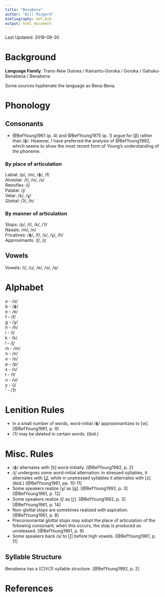 ```yaml
---
title: "Benabena"
author: "Bill Mizgerd"
bibliography: bef.bib
output: html_document
---
```


Last Updated: 2019-09-30

# Background

**Language Family**: Trans-New Guinea / Kainantu-Goroka / Goroka / Gahuku-Benabena / Benabena

Some sources hyphenate the language as Bena-Bena.

# Phonology

## Consonants

* @BefYoung1961 (p. 4) and @BefYoung1975 (p. 1) argue for [β] rather than /ɸ/. However, I have preferred the analysis of @BefYoung1992, which seems to show the most recent form of Young's understanding of the phoneme.

### By place of articulation

Labial: /p/, /m/, /ɸ/, /f/  
Alveolar: /t/, /n/, /s/  
Retroflex: /ɭ/  
Palatal: /j/  
Velar: /k/, /ɣ/  
Glottal: /ʔ/, /h/  

### By manner of articulation

Stops: /p/, /t/, /k/, /ʔ/  
Nasals: /m/, /n/  
Fricatives: /ɸ/, /f/, /s/, /ɣ/, /h/  
Approximants: /ɭ/, /j/  

## Vowels

Vowels: /i/, /u/, /e/, /o/, /ɑ/  

# Alphabet

a - /ɑ/  
b - /ɸ/  
e - /e/  
f - /f/  
g - /ɣ/  
h - /h/  
i - /i/  
k - /k/  
l - /ɭ/  
m - /m/  
n - /n/  
o - /o/  
p - /p/  
s - /s/  
t - /t/  
u - /u/  
y - /j/  
' - /ʔ/  

# Lenition Rules

* In a small number of words, word-initial /ɸ/ approximantizes to [w]. [@BefYoung1961, p. 9]
* /ʔ/ may be deleted in certain words. (ibid.)

# Misc. Rules

* /ɸ/ alternates with [b] word-initially. [@BefYoung1992, p. 2]
* /j/ undergoes some word-initial alternation: in stressed syllables, it alternates with [ʝ], while in unstressed syllables it alternates with [z]. (ibid.) [@BefYoung1961, pp. 10-11]
* Some speakers realize /ɣ/ as [ɡ]. [@BefYoung1992, p. 3] [@BefYoung1961, p. 12]
* Some speakers realize /ɭ/ as [ɽ]. [@BefYoung1992, p. 3] [@BefYoung1961, p. 14]
* Non-glottal stops are sometimes realized with aspiration. [@BefYoung1961, p. 8]
* Preconsonantal glottal stops may adopt the place of articulation of the following consonant; when this occurs, the stop is produced as unreleased. [@BefYoung1961, p. 9]
* Some speakers back /s/ to [ʃ] before high vowels. [@BefYoung1961, p. 11]

## Syllable Structure

Benabena has a (C)V(ʔ) syllable structure. [@BefYoung1992, p. 2]

# References
